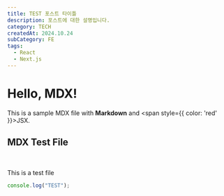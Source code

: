 ```yaml
---
title: TEST 포스트 타이틀
description: 포스트에 대한 설명입니다.
category: TECH
createdAt: 2024.10.24
subCategory: FE
tags:
  - React
  - Next.js
---
```


# Hello, MDX!

This is a sample MDX file with **Markdown** and <span style={{ color: 'red' }}>JSX</span>.

## MDX Test File

<br />

This is a test file

```js
console.log("TEST");
```
